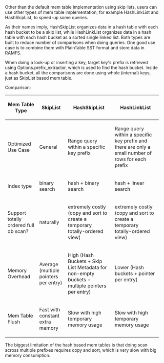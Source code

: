 Other than the default mem table implementation using skip lists, users can use other types of mem table implementation, for example HashLinkList and HashSkipList, to speed-up some queries.

As their names imply, HashSkipList organizes data in a hash table with each hash bucket to be a skip list, while HashLinkList organizes data in a hash table with each hash bucket as a sorted single linked list. Both types are built to reduce number of comparisons when doing queries. One good use case is to combine them with PlainTable SST format and store data in RAMFS.

When doing a look-up or inserting a key, target key's prefix is retrieved using Options.prefix_extractor, which is used to find the hash bucket. Inside a hash bucket, all the comparisons are done using whole (internal) keys, just as SkipList based mem table.

Comparison:

{| class="wikitable"
|-
! Mem Table Type
! SkipList
! HashSkipList
! HashLinkList
|-
! Optimized Use Case
| General
| Range query within a specific key prefix
| Range query within a specific key prefix and there are only a small number of rows for each prefix
|-
! Index type
| binary search
| hash + binary search
| hash + linear search
|-
! Support totally ordered full db scan?
| naturally
| extremely costly (copy and sort to create a temporary totally-ordered view)
| extremely costly (copy and sort to create a temporary totally-ordered view)
|-
! Memory Overhead
| Average (multiple pointers per entry)
| High (Hash Buckets + Skip List Metadata for non-empty buckets + multiple pointers per entry)
| Lower (Hash buckets + pointer per entry)
|-
! Mem Table Flush
| Fast with constant extra memory
| Slow with high temporary memory usage
| Slow with high temporary memory usage
|}

The biggest limitation of the hash based mem tables is that doing scan across multiple prefixes requires copy and sort, which is very slow with big memory consumption.
